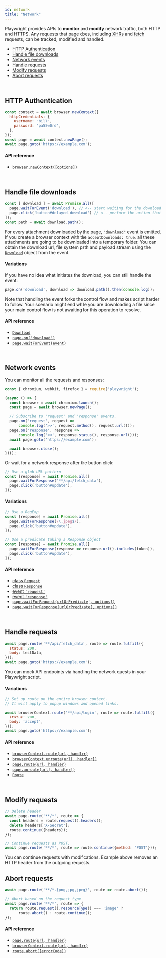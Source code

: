 ```yaml
---
id: network
title: "Network"
---
```



Playwright provides APIs to **monitor** and **modify** network traffic, both HTTP and HTTPS.
Any requests that page does, including [XHRs](https://developer.mozilla.org/en-US/docs/Web/API/XMLHttpRequest) and
[fetch](https://developer.mozilla.org/en-US/docs/Web/API/Fetch_API) requests, can be tracked, modified and handled.

<!-- GEN:toc-top-level -->
- [HTTP Authentication](#http-authentication)
- [Handle file downloads](#handle-file-downloads)
- [Network events](#network-events)
- [Handle requests](#handle-requests)
- [Modify requests](#modify-requests)
- [Abort requests](#abort-requests)
<!-- GEN:stop -->

<br/>

## HTTP Authentication

```js
const context = await browser.newContext({
  httpCredentials: {
    username: 'bill',
    password: 'pa55w0rd',
  },
});
const page = await context.newPage();
await page.goto('https://example.com');
```

#### API reference

- [`browser.newContext([options])`](./api/class-browser.mdx#browsernewcontextoptions)

<br/>

## Handle file downloads

```js
const [ download ] = await Promise.all([
  page.waitForEvent('download'), // <-- start waiting for the download
  page.click('button#delayed-download') // <-- perform the action that directly or indirectly initiates it.
]);
const path = await download.path();
```

For every attachment downloaded by the page, [`"download"`](https://github.com/microsoft/playwright/blob/master/docs/api/class-page.mdx#event-download) event is emitted. If you create a browser context with the `acceptDownloads: true`, all these attachments are going to be downloaded into a temporary folder. You can obtain the download url, file system path and payload stream using the [`Download`](https://github.com/microsoft/playwright/blob/master/docs/api/class-download.mdx#class-download) object from the event.

#### Variations

If you have no idea what initiates the download, you can still handle the event:

```js
page.on('download', download => download.path().then(console.log));
```

Note that handling the event forks the control flow and makes script harder to follow. Your scenario might end while you are downloading a file since your main control flow is not awaiting for this operation to resolve.

#### API reference

- [`Download`](https://github.com/microsoft/playwright/blob/master/docs/class-download.mdx)
- [`page.on('download')`](api/class-page.mdx#event-download)
- [`page.waitForEvent(event)`](api/class-page.mdx#pagewaitforeventevent-optionsorpredicate)

<br/>

## Network events

You can monitor all the requests and responses:

```js
const { chromium, webkit, firefox } = require('playwright');

(async () => {
  const browser = await chromium.launch();
  const page = await browser.newPage();

  // Subscribe to 'request' and 'response' events.
  page.on('request', request =>
      console.log('>>', request.method(), request.url()));
  page.on('response', response =>
      console.log('<<', response.status(), response.url()));
  await page.goto('https://example.com');

  await browser.close();
})();
```

Or wait for a network response after the button click:

```js
// Use a glob URL pattern
const [response] = await Promise.all([
  page.waitForResponse('**/api/fetch_data'),
  page.click('button#update'),
]);
```

#### Variations

```js
// Use a RegExp
const [response] = await Promise.all([
  page.waitForResponse(/\.jpeg$/),
  page.click('button#update'),
]);

// Use a predicate taking a Response object
const [response] = await Promise.all([
  page.waitForResponse(response => response.url().includes(token)),
  page.click('button#update'),
]);
```

#### API reference

- [class `Request`](./api/class-request.mdx#class-request)
- [class `Response`](./api/class-response.mdx#class-response)
- [event `'request'`](./api/class-page.mdx#event-request)
- [event `'response'`](./api/class-page.mdx#event-response)
- [`page.waitForRequest(urlOrPredicate[, options])`](./api/class-page.mdx#pagewaitforrequesturlorpredicate-options)
- [`page.waitForResponse(urlOrPredicate[, options])`](./api/class-page.mdx#pagewaitforresponseurlorpredicate-options)

<br/>

## Handle requests

```js
await page.route('**/api/fetch_data', route => route.fulfill({
  status: 200,
  body: testData,
}));
await page.goto('https://example.com');
```

You can mock API endpoints via handling the network quests in your Playwright script.

#### Variations

```js
// Set up route on the entire browser context.
// It will apply to popup windows and opened links.

await browserContext.route('**/api/login', route => route.fulfill({
  status: 200,
  body: 'accept',
}));
await page.goto('https://example.com');
```

#### API reference

- [`browserContext.route(url, handler)`](./api/class-browsercontext.mdx#browsercontextrouteurl-handler)
- [`browserContext.unroute(url[, handler])`](./api/class-browsercontext.mdx#browsercontextunrouteurl-handler)
- [`page.route(url, handler)`](./api/class-page.mdx#pagerouteurl-handler)
- [`page.unroute(url[, handler])`](./api/class-page.mdx#pageunrouteurl-handler)
- [`Route`](./api/class-route.mdx#class-route)

<br/>

## Modify requests

```js
// Delete header
await page.route('**/*', route => {
  const headers = route.request().headers();
  delete headers['X-Secret'];
  route.continue({headers});
});

// Continue requests as POST.
await page.route('**/*', route => route.continue({method: 'POST'}));
```

You can continue requests with modifications. Example above removes an HTTP header from the outgoing requests.

## Abort requests

```js
await page.route('**/*.{png,jpg,jpeg}', route => route.abort());

// Abort based on the request type
await page.route('**/*', route => {
  return route.request().resourceType() === 'image' ?
      route.abort() : route.continue();
});
```

#### API reference

- [`page.route(url, handler)`](api/class-page.mdx#pagerouteurl-handler)
- [`browserContext.route(url, handler)`](api/class-browsercontext.mdx#browsercontextrouteurl-handler)
- [`route.abort([errorCode])`](./api/class-route.mdx#routeaborterrorcode)

<br/>
